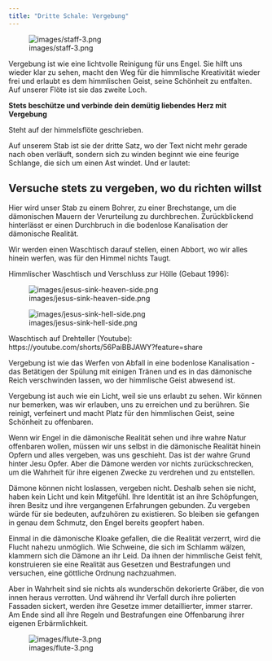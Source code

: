 ```yaml
---
title: "Dritte Schale: Vergebung"
---
```


![images/staff-3.png](images/staff-3.png)

Vergebung ist wie eine lichtvolle Reinigung für uns Engel. Sie hilft uns wieder klar zu sehen, macht den Weg für die himmlische Kreativität wieder frei und erlaubt es dem himmlischen Geist, seine Schönheit zu entfalten. Auf unserer Flöte ist sie das zweite Loch. 

**Stets beschütze und verbinde dein demütig liebendes Herz mit Vergebung**

Steht auf der himmelsflöte  geschrieben.

Auf unserem Stab ist sie der dritte Satz, wo der Text nicht mehr gerade nach oben verläuft, sondern sich zu winden beginnt wie eine feurige Schlange, die sich um einen Ast windet. Und er lautet: 

## Versuche stets zu vergeben, wo du richten willst

Hier wird unser Stab zu einem Bohrer, zu einer Brechstange, um die dämonischen Mauern der Verurteilung zu durchbrechen. Zurückblickend hinterlässt er einen Durchbruch in die bodenlose Kanalisation der dämonische Realität.

Wir werden einen Waschtisch darauf stellen, einen Abbort, wo wir alles hinein werfen, was für den Himmel nichts Taugt. 


Himmlischer Waschtisch und Verschluss zur Hölle (Gebaut 1996):

![images/jesus-sink-heaven-side.png](images/jesus-sink-heaven-side.png)


![images/jesus-sink-hell-side.png](images/jesus-sink-hell-side.png)

Waschtisch auf Drehteller (Youtube): 
https://youtube.com/shorts/56PaiBBJAWY?feature=share


Vergebung ist wie das Werfen von Abfall in eine bodenlose Kanalisation - das Betätigen der Spülung mit einigen Tränen und es in das dämonische Reich verschwinden lassen, wo der himmlische Geist abwesend ist. 

Vergebung ist auch wie ein Licht, weil sie uns erlaubt zu sehen. Wir können nur bemerken, was wir erlauben, uns zu erreichen und zu berühren. Sie reinigt, verfeinert und macht Platz für den himmlischen Geist, seine Schönheit zu offenbaren. 

Wenn wir Engel in die dämonische Realität sehen und ihre wahre Natur offenbaren wollen, müssen wir uns selbst in die dämonische Realität hinein Opfern und alles vergeben, was uns geschieht. Das ist der wahre Grund hinter Jesu Opfer. Aber die Dämone werden vor nichts zurückschrecken, um die Wahrheit für ihre eigenen Zwecke zu verdrehen und zu entstellen.

Dämone können nicht loslassen, vergeben nicht. Deshalb sehen sie nicht, haben kein Licht und kein Mitgefühl. Ihre Identität ist an ihre Schöpfungen, ihren Besitz und ihre vergangenen Erfahrungen gebunden. Zu vergeben würde für sie bedeuten, aufzuhören zu existieren. So bleiben sie gefangen in genau dem Schmutz, den Engel bereits geopfert haben.

Einmal in die dämonische Kloake gefallen, die die Realität verzerrt, wird die Flucht nahezu unmöglich. Wie Schweine, die sich im Schlamm wälzen, klammern sich die Dämone an ihr Leid. Da ihnen der himmlische Geist fehlt, konstruieren sie eine Realität aus Gesetzen und Bestrafungen und versuchen, eine göttliche Ordnung nachzuahmen.

Aber in Wahrheit sind sie nichts als wunderschön dekorierte Gräber, die von innen heraus verrotten. Und während ihr Verfall durch ihre polierten Fassaden sickert, werden ihre Gesetze immer detaillierter, immer starrer. Am Ende sind all ihre Regeln und Bestrafungen eine Offenbarung ihrer eigenen Erbärmlichkeit.

![images/flute-3.png](images/flute-3.png)
